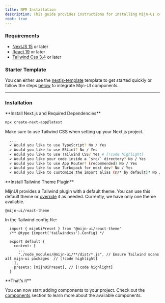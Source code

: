 ```yaml
---
title: NPM Installation
description: This guide provides instructions for installing Mijn-UI components directly from npm.
root: true
---
```


### Requirements

- [NextJS 15](https://nextjs.org) or later
- [React 19](https://react.dev) or later
- [Tailwind Css 3.4](https://tailwindcss.com/) or later

### Starter Template

You can either use the [nextjs-template](https://github.com/mijn-ui/nextjs-template/tree/npm) template to get started quickly or follow the steps [below](#installation) to integrate Mijn-UI components.

---

### Installation

<Steps>
  <Step>
  **Install Next.js and Required Dependencies**

  ```bash title="bash"
  npx create-next-app@latest
  ```

  Make sure to use Tailwind CSS when setting up your Next.js project.

  ```bash title="bash"
    ...
    ✔ Would you like to use TypeScript? No / Yes
    ✔ Would you like to use ESLint? No / Yes
    ✔ Would you like to use Tailwind CSS? Yes # [!code highlight]
    ✔ Would you like your code inside a `src/` directory? No / Yes
    ✔ Would you like to use App Router? (recommended) No / Yes
    ✔ Would you like to use Turbopack for next dev? No / Yes
    ✔ Would you like to customize the import alias (@/* by default)? No / Yes
  ```
  </Step>

  <Step>
  **Install Tailwind Theme Plugin**

  MijnUI provides a Tailwind plugin with a default theme. You can use this default theme or [override](/docs/next-js/theming#overriding-colors) it as needed. Currently, we have only one theme available.

  ```package-install
  @mijn-ui/react-theme
  ```
  
  In the Tailwind config file:

  ```tsx title="tailwind.config.js"
    import { mijnUiPreset } from "@mijn-ui/react-theme"
    /** @type {import('tailwindcss').Config} */

    export default {
      content: [
        ...
        "./node_modules/@mijn-ui/**/dist/*.js", // Ensure Tailwind scans all mijn-ui packages  // [!code highlight]
      ],
      presets: [mijnUiPreset], // [!code highlight]
    }
  ```
  </Step>

  <Step>
  **That's it**

  You can now start adding components to your project. Check out the [components](/docs/next-js/components/accordion) section to learn more about the available components.
  </Step>
</Steps>
